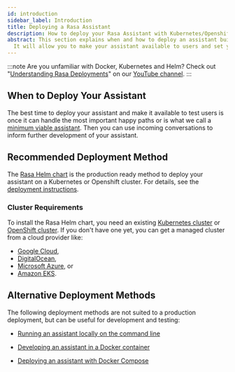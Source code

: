 ```yaml
---
id: introduction
sidebar_label: Introduction
title: Deploying a Rasa Assistant
description: How to deploy your Rasa Assistant with Kubernetes/Openshift
abstract: This section explains when and how to deploy an assistant built with Rasa.
  It will allow you to make your assistant available to users and set you up with a production-ready environment.
---
```

<!-- this file is version specific, do not use `@site/...` syntax -->

:::note
Are you unfamiliar with Docker, Kubernetes and Helm? Check out "[Understanding Rasa Deployments](https://www.youtube.com/watch?v=aAs_RS0ueEw&list=PL75e0qA87dlHmfmu7oPPYA22fmc6GJ2aW)" on our [YouTube channel](https://www.youtube.com/channel/UCJ0V6493mLvqdiVwOKWBODQ).
:::

## When to Deploy Your Assistant

The best time to deploy your assistant and make it available to test users is once it can handle the most
important happy paths or is what we call a [minimum viable assistant](../glossary.mdx). Then you can use incoming
conversations to inform further development of your assistant.


## Recommended Deployment Method
The [Rasa Helm chart](https://github.com/RasaHQ/helm-charts/tree/main/charts/rasa) is the production ready method to deploy
your assistant on a Kubernetes or Openshift cluster. For details, see the [deployment instructions](./deploy-rasa.mdx).

### Cluster Requirements

To install the Rasa Helm chart, you need an existing
[Kubernetes cluster](https://kubernetes.io/) or [OpenShift cluster](https://www.openshift.com/).
If you don't have one yet, you can get a managed cluster from a cloud provider like:
* [Google Cloud](https://cloud.google.com/kubernetes-engine),
* [DigitalOcean](https://www.digitalocean.com/products/kubernetes/),
* [Microsoft Azure](https://azure.microsoft.com/en-us/services/kubernetes-service/), or
* [Amazon EKS](https://aws.amazon.com/eks/).

## Alternative Deployment Methods

The following deployment methods are not suited to a production deployment, but can be useful for development and testing:

* [Running an assistant locally on the command line](../command-line-interface.mdx#rasa-run)

* [Developing an assistant in a Docker container](../docker/building-in-docker.mdx)

* [Deploying an assistant with Docker Compose](../docker/deploying-in-docker-compose.mdx)
